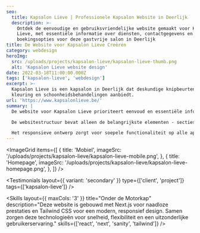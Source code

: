 ```yaml
---
seo:
  title: Kapsalon Lieve | Professionele Kapsalon Website in Deerlijk
  description: >-
    Ontdek de eenvoudige en gebruiksvriendelijke website gemaakt voor Kapsalon
    Lieve, met essentiële informatie over diensten, contactgegevens en
    boekingsopties voor deze gastvrije salon in Deerlijk
title: De Website voor Kapsalon Lieve Creëren
category: webdesign
heroImg:
  src: /uploads/projects/kapsalon-lieve/kapsalon-lieve-thumb.png
  alt: 'Kapsalon Lieve website design'
date: 2022-03-18T11:00:00.000Z
tags: ['kapsalon-lieve', 'webdesign']
excerpt: >-
  Kapsalon Lieve is een kapsalon in Deerlijk dat deskundige knipbeurten, styling,
  kleuring en schoonheidsbehandelingen aanbiedt.
url: 'https://www.kapsalonlieve.be/'
summary: |
  De website voor Kapsalon Lieve prioriteert eenvoud en essentiële informatie. We creëerden een schoon, gemakkelijk te navigeren ontwerp waar bezoekers snel diensten en contactgegevens kunnen vinden. De minimalistische aanpak zorgt voor een efficiënte gebruikerservaring die het gemakkelijk maakt voor potentiële klanten om contact op te nemen.

  De websitestructuur bevat alleen de belangrijkste elementen - secties voor salondiensten en contactinformatie. Een eenvoudig contactformulier stelt klanten in staat om gemakkelijk te informeren naar diensten of afspraken te plannen, wat het kernpunt van de site dient zonder toegevoegde complexiteit.

  Het responsieve ontwerp zorgt voor soepele functionaliteit op alle apparaten, met een voor mobiel geoptimaliseerde layout voor gemakkelijke toegang tot contactgegevens onderweg. Snelle laadtijden en adaptief ontwerp zorgen voor een naadloze ervaring, of u nu op desktop of smartphone browst.
---
```


<ImageGrid
	items={[
		{
			title: 'Mobiel',
			imageSrc: '/uploads/projects/kapsalon-lieve/kapsalon-lieve-mobile.png',
		},
		{
			title: 'Homepage',
			imageSrc: '/uploads/projects/kapsalon-lieve/kapsalon-lieve-homepage.png',
		},
	]}
/>

<Testimonials
	layout={{ variant: 'secondary' }}
	type={['client', 'project']}
	tags={['kapsalon-lieve']}
/>

<Skills
	layout={{ maxCols: '3' }}
	title="Onder de Motorkap"
	description="Deze website is gebouwd met Next.js voor naadloze prestaties en Tailwind CSS voor een modern, responsief design. Samen zorgen deze technologieën voor snelheid, flexibiliteit en een uitzonderlijke gebruikerservaring."
	skills={['react', 'next', 'sanity', 'tailwind']}
/>
